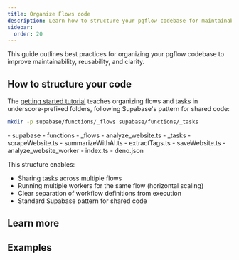 ```yaml
---
title: Organize Flows code
description: Learn how to structure your pgflow codebase for maintainability and reusability
sidebar:
  order: 20
---
```



This guide outlines best practices for organizing your pgflow codebase to improve maintainability, reusability, and clarity.

## How to structure your code

The [getting started tutorial](/get-started/flows/create-flow/) teaches organizing flows and tasks in underscore-prefixed folders, following Supabase's pattern for shared code:

```bash frame="none"
mkdir -p supabase/functions/_flows supabase/functions/_tasks
```

<FileTree>
- supabase
  - functions
    - _flows
      - analyze_website.ts
    - _tasks
      - scrapeWebsite.ts
      - summarizeWithAI.ts
      - extractTags.ts
      - saveWebsite.ts
    - analyze_website_worker
      - index.ts
      - deno.json
</FileTree>

This structure enables:

- Sharing tasks across multiple flows
- Running multiple workers for the same flow (horizontal scaling)
- Clear separation of workflow definitions from execution
- Standard Supabase pattern for shared code

## Learn more

<CardGrid>
  <LinkCard
    title="Create Reusable Tasks"
    href="/build/authoring/create-reusable-tasks/"
    description="How to design task functions that work well across multiple flows"
  />
  <LinkCard
    title="Naming workflow steps"
    href="/concepts/flows/naming-steps/"
    description="Best practices for naming steps in your workflows"
  />
</CardGrid>

## Examples

<CardGrid>
  <LinkCard
    title="AI Web Scraper Tutorial"
    href="/tutorials/ai-web-scraper/"
    description="See the shared structure pattern in action with a complete real-world example"
  />
</CardGrid>
